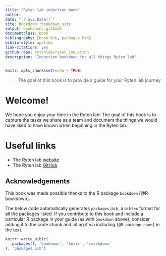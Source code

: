 ```yaml
--- 
title: "Ryten lab induction book"
author: 
date: "`r Sys.Date()`"
site: bookdown::bookdown_site
output: bookdown::gitbook
documentclass: book
bibliography: [book.bib, packages.bib]
biblio-style: apalike
link-citations: yes
github-repo: rytenlab/ryten_induction
description: "Induction bookdown for all things Ryten lab"
---
```


```r
knitr::opts_chunk$set(echo = TRUE)
```

> The goal of this book is to provide a guide for your Ryten lab journey

# Welcome!

We hope you enjoy your time in the Ryten lab! The goal of this book is to capture the tasks we share as a team and document the things we would have liked to have known when beginning in the Ryten lab. 

# Useful links

- The Ryten lab [website](https://rytenlab.com/)
- The Ryten lab [GitHub](https://github.com/rytenlab)

## Acknowledgements

This book was made possible thanks to the R package `bookdown` [@R-bookdown].

The below code automatically generates `packages.bib`, a `bibtex` format for all the packages listed. If you contribute to this book and include a particular R package in your guide (as with `bookdown` above), consider adding it to the code chunk and citing it via including `[@R-package_name]` in the text.

```r
knitr::write_bib(c(
  .packages(), 'bookdown', 'knitr', 'rmarkdown'
), 'packages.bib')
```
